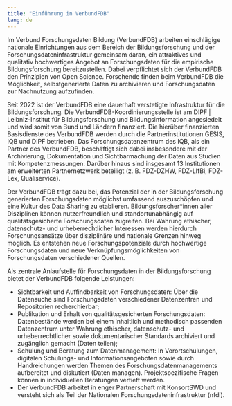 ```yaml
---
title: "Einführung in VerbundFDB"
lang: de
---
```


Im Verbund Forschungsdaten Bildung (VerbundFDB) arbeiten einschlägige nationale Einrichtungen aus dem Bereich der Bildungsforschung und der Forschungsdateninfrastruktur gemeinsam daran, ein attraktives und qualitativ hochwertiges Angebot an Forschungsdaten für die empirische Bildungsforschung bereitzustellen. Dabei verpflichtet sich der VerbundFDB den Prinzipien von Open Science. Forschende finden beim VerbundFDB die Möglichkeit, selbstgenerierte Daten zu archivieren und Forschungsdaten zur Nachnutzung aufzufinden.

Seit 2022 ist der VerbundFDB eine dauerhaft verstetigte Infrastruktur für die Bildungsforschung. Die VerbundFDB-Koordinierungsstelle ist am DIPF | Leibniz-Institut für Bildungsforschung und Bildungsinformation angesiedelt und wird somit von Bund und Ländern finanziert. Die hierüber finanzierten Basisdienste des VerbundFDB werden durch die Partnerinstitutionen GESIS, IQB und DIPF betrieben. Das Forschungsdatenzentrum des IQB, als ein Partner des VerbundFDB, beschäftigt sich dabei insbesondere mit der Archivierung, Dokumentation und Sichtbarmachung der Daten aus Studien mit Kompetenzmessungen. Darüber hinaus sind insgesamt 13 Institutionen am erweiterten Partnernetzwerk beteiligt (z. B. FDZ-DZHW, FDZ-LIfBi, FDZ-Lex, Qualiservice).

Der VerbundFDB trägt dazu bei, das Potenzial der in der Bildungsforschung generierten Forschungsdaten möglichst umfassend auszuschöpfen und eine Kultur des Data Sharing zu etablieren. Bildungsforscher*innen aller Disziplinen können nutzerfreundlich und standortunabhängig auf qualitätsgesicherte Forschungsdaten zugreifen. Bei Wahrung ethischer, datenschutz- und urheberrechtlicher Interessen werden hierdurch Forschungsansätze über disziplinäre und nationale Grenzen hinweg möglich. Es entstehen neue Forschungspotenziale durch hochwertige Forschungsdaten und neue Verknüpfungsmöglichkeiten von Forschungsdaten verschiedener Quellen.

Als zentrale Anlaufstelle für Forschungsdaten in der Bildungsforschung bietet der VerbundFDB folgende Leistungen:

* Sichtbarkeit und Auffindbarkeit von Forschungsdaten: Über die Datensuche sind Forschungsdaten verschiedener Datenzentren und Repositorien recherchierbar;
* Publikation und Erhalt von qualitätsgesicherten Forschungsdaten: Datenbestände werden bei einem inhaltlich und methodisch passenden Datenzentrum unter Wahrung ethischer, datenschutz- und urheberrechtlicher sowie dokumentarischer Standards archiviert und zugänglich gemacht (Daten teilen);
* Schulung und Beratung zum Datenmanagement: In Vorortschulungen, digitalen Schulungs- und Informationsangeboten sowie durch Handreichungen werden Themen des Forschungsdatenmanagements aufbereitet und diskutiert (Daten managen). Projektspezifische Fragen können in individuellen Beratungen vertieft werden.
* Der VerbundFDB arbeitet in enger Partnerschaft mit KonsortSWD und versteht sich als Teil der Nationalen Forschungsdateninfrastruktur (nfdi).
